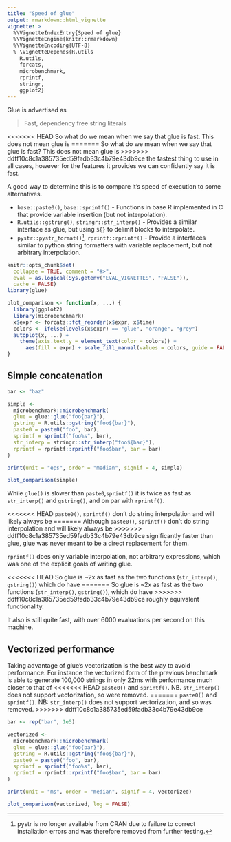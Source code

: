 ```yaml
---
title: "Speed of glue"
output: rmarkdown::html_vignette
vignette: >
  %\VignetteIndexEntry{Speed of glue}
  %\VignetteEngine{knitr::rmarkdown}
  %\VignetteEncoding{UTF-8}
  % \VignetteDepends{R.utils
    R.utils,
    forcats,
    microbenchmark,
    rprintf,
    stringr,
    ggplot2}
---
```


Glue is advertised as

> Fast, dependency free string literals

<<<<<<< HEAD
So what do we mean when we say that glue is fast. This does not mean glue is
=======
So what do we mean when we say that glue is fast? This does not mean glue is
>>>>>>> ddff10c8c1a385735ed59fadb33c4b79e43db9ce
the fastest thing to use in all cases, however for the features it provides we
can confidently say it is fast.

A good way to determine this is to compare it's speed of execution to some alternatives.

- `base::paste0()`, `base::sprintf()` - Functions in base R implemented in C
  that provide variable insertion (but not interpolation).
- `R.utils::gstring()`, `stringr::str_interp()` - Provides a similar interface
  as glue, but using `${}` to delimit blocks to interpolate.
- `pystr::pystr_format()`[^1], `rprintf::rprintf()` - Provide a interfaces similar
  to python string formatters with variable replacement, but not arbitrary
  interpolation.

```r
knitr::opts_chunk$set(
  collapse = TRUE, comment = "#>",
  eval = as.logical(Sys.getenv("EVAL_VIGNETTES", "FALSE")),
  cache = FALSE)
library(glue)
```

```r
plot_comparison <- function(x, ...) {
  library(ggplot2)
  library(microbenchmark)
  x$expr <- forcats::fct_reorder(x$expr, x$time)
  colors <- ifelse(levels(x$expr) == "glue", "orange", "grey")
  autoplot(x, ...) +
    theme(axis.text.y = element_text(color = colors)) +
      aes(fill = expr) + scale_fill_manual(values = colors, guide = FALSE)
}
```

## Simple concatenation

```r
bar <- "baz"

simple <-
  microbenchmark::microbenchmark(
  glue = glue::glue("foo{bar}"),
  gstring = R.utils::gstring("foo${bar}"),
  paste0 = paste0("foo", bar),
  sprintf = sprintf("foo%s", bar),
  str_interp = stringr::str_interp("foo${bar}"),
  rprintf = rprintf::rprintf("foo$bar", bar = bar)
)

print(unit = "eps", order = "median", signif = 4, simple)

plot_comparison(simple)
```

While `glue()` is slower than `paste0`,`sprintf()` it is
twice as fast as `str_interp()` and `gstring()`, and on par with `rprintf()`.

<<<<<<< HEAD
`paste0()`, `sprintf()` don't do string interpolation and will likely always be
=======
Although `paste0()`, `sprintf()` don't do string interpolation and will likely always be
>>>>>>> ddff10c8c1a385735ed59fadb33c4b79e43db9ce
significantly faster than glue, glue was never meant to be a direct replacement
for them.

`rprintf()` does only variable interpolation, not arbitrary expressions, which
was one of the explicit goals of writing glue.

<<<<<<< HEAD
So glue is ~2x as fast as the two functions (`str_interp()`, `gstring()`) which do have
=======
So glue is ~2x as fast as the two functions (`str_interp()`, `gstring()`), which do have
>>>>>>> ddff10c8c1a385735ed59fadb33c4b79e43db9ce
roughly equivalent functionality.

It also is still quite fast, with over 6000 evaluations per second on this machine.

## Vectorized performance

Taking advantage of glue's vectorization is the best way to avoid performance.
For instance the vectorized form of the previous benchmark is able to generate
100,000 strings in only 22ms with performance much closer to that of
<<<<<<< HEAD
`paste0()` and `sprintf()`. NB. `str_interp()` does not support
vectorization, so were removed.
=======
`paste0()` and `sprintf()`. NB: `str_interp()` does not support
vectorization, and so was removed.
>>>>>>> ddff10c8c1a385735ed59fadb33c4b79e43db9ce

```r
bar <- rep("bar", 1e5)

vectorized <-
  microbenchmark::microbenchmark(
  glue = glue::glue("foo{bar}"),
  gstring = R.utils::gstring("foo${bar}"),
  paste0 = paste0("foo", bar),
  sprintf = sprintf("foo%s", bar),
  rprintf = rprintf::rprintf("foo$bar", bar = bar)
)

print(unit = "ms", order = "median", signif = 4, vectorized)

plot_comparison(vectorized, log = FALSE)
```

[^1]: pystr is no longer available from CRAN due to failure to correct
installation errors and was therefore removed from further testing.
